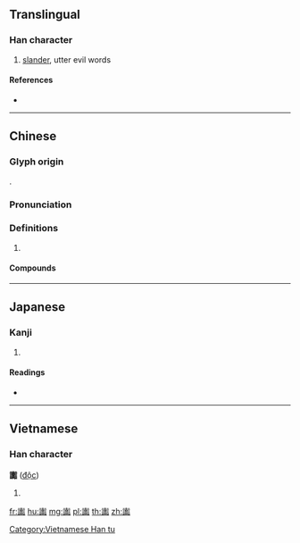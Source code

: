 {{character info/new}}
==Translingual==

===Han character===
{{Han char|rn=149|rad=言|as=22|sn=29|four=00661|canj=YRGCR|ids=⿰讀言}}

# [[slander]], utter evil words

====References====
* {{Han ref|kx=1188.150|dkj=36179|dj=1652.160|hdz=64035.090|uh=8B9F|ud=35743|bh=F9C8|bd=63944}}

----

==Chinese==
{{zh-forms}}

===Glyph origin===
{{Han etym}}
{{Han compound|誩|賣|c1=s|c2=p|t1=|ls=psc}}.

===Pronunciation===
{{zh-pron
|m=dú
|c=duk6
|mc=y
|oc=y
|cat=
}}

===Definitions===
{{zh-hanzi}}

# {{rfdef|zh}}

====Compounds====
{{zh-der|謗讟|怨讟}}

----

==Japanese==

===Kanji===
{{ja-kanji|grade=|rs=言22}}

# {{defn|lang=ja|sort=言22}}

====Readings====
* {{ja-readings|on=[[とく]] (toku), [[どく]] (doku), [[とう]] (tō)|kun=[[うらむ]] (uramu)|nanori=}}

----

==Vietnamese==

===Han character===
'''讟''' ([[độc]])

# {{defn|lang=vi}}

[[Category:Vietnamese Han tu]]

[[fr:讟]]
[[hu:讟]]
[[mg:讟]]
[[pl:讟]]
[[th:讟]]
[[zh:讟]]